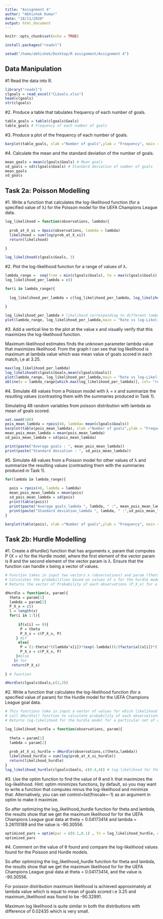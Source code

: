 ```yaml
---
title: "Assignment 4"
author: "Abhishek Kumar"
date: "18/11/2020"
output: html_document
---
```


```r
knitr::opts_chunk$set(echo = TRUE)
```

```r
install.packages("readxl")
```


```r
setwd("/home/abhishek/Desktop/R assignment/Assignment 4")
```

## Data Manipulation

#1 Read the data into R.

```r
library("readxl")
clgoals = read_excel("CLGoals.xlsx")
head(clgoals)
str(clgoals)
```

#2. Produce a table that tabulates frequency of each number of goals.

```r

table_goals = table(clgoals$Goals)
table_goals # Frequency of each number of goals

```

#3. Produce a plot of the frequency of each number of goals.

```r
barplot(table_goals, xlab ="Number of goals",ylab = "Frequency", main =" Frequency of each number of goals")

```

#4. Calculate the mean and the standard deviation of the number of goals.

```r
mean_goals = mean(clgoals$Goals) # Mean goals
sd_goals = sd(clgoals$Goals) # Standard deviation of number of goals
mean_goals
sd_goals 
```



## Task 2a: Poisson Modelling

#1. Write a function that calculates the log-likelihood function (for a specified value of λ) for the Poisson model for the UEFA Champions League data.

```r

log_likelihood = function(observations, lambda){
  
  prob_at_X_xi = dpois(observations, lambda = lambda) 
  likelihood = sum(log(prob_at_X_xi))
  return(likelihood)
  
}

log_likelihood(clgoals$Goals, 3)

```

#2. Plot the log-likelihood function for a range of values of λ.

```r

lambda_range =  seq(from = min(clgoals$Goals), to = max(clgoals$Goals), by =0.1)
log_likelihood_per_lambda = c()

for(i in lambda_range){
  
  log_likelihood_per_lambda = c(log_likelihood_per_lambda, log_likelihood(clgoals$Goals, i))
  
}

log_likelihood_per_lambda # likelihood corresponding to different lambdas
plot(lambda_range, log_likelihood_per_lambda,main = "Rate vs log-Likelihood", type="l", pch=15, col ="blue")
```

  
#3. Add a vertical line to the plot at the value x and visually verify that this maximizes the log-likelihood function.

Maximum likelihood estimates finds the unknown parameter lambda value that maximizes likelihood.
From the graph I can see that log likelihood is maximum at lambda value which was mean value of goals scored in each match, i,e at 3.25.

```r
max(log_likelihood_per_lambda)
log_likelihood(clgoals$Goals,mean(clgoals$Goals))
plot(lambda_range, log_likelihood_per_lambda,main = "Rate vs log-Likelihood", type="l", pch=15, col ="blue")
abline(v = lambda_range[which.max(log_likelihood_per_lambda)], col= "red")


```
  
  
  
#4. Simulate 48 values from a Poisson model with λ = x and summarize the resulting values (contrasting them with the summaries produced in Task 1).

Simulating 48 random variables from poisson distribution with lambda as mean of goals scored.

```r
set.seed(100)
pois_mean_lambda = rpois(48, lambda= mean(clgoals$Goals))
barplot(table(pois_mean_lambda), xlab ="Number of goals",ylab = "Frequency", main =" Frequency of each number of goals")
mean_pois_mean_lambda = mean(pois_mean_lambda)
sd_pois_mean_lambda = sd(pois_mean_lambda)

print(paste("Average goals : ", mean_pois_mean_lambda))
print(paste("Standard deviation : ", sd_pois_mean_lambda))
```


#5. Simulate 48 values from a Poisson model for other values of λ and summarize the resulting values (contrasting them with the summaries produced in Task 1).

```r

for(lambda in lambda_range){
  
  pois = rpois(48, lambda = lambda)
  mean_pois_mean_lambda = mean(pois)
  sd_pois_mean_lambda = sd(pois)
  print(table(pois))
  print(paste("Average goals_lambda ", lambda, " :", mean_pois_mean_lambda))
  print(paste("Standard deviation_lambda ", lambda, " :",sd_pois_mean_lambda))
}

barplot(table(pois), xlab ="Number of goals",ylab = "Frequency", main =" Frequency of each number of goals")

```


## Task 2b: Hurdle Modelling

#1. Create a dHurdle() function that has arguments x, param that computes P {X = x} for the Hurdle model, where the first element of the vector param is θ and the second element of the vector param is λ. Ensure that the function can handle x being a vector of values.


```r

# Function takes in input two vectors x (observations) and param (theta and lambda)
# Calculates the probabilities based on values of x for the hurdle model 
# Returns the vector of Probability of each observations (P_X_x) for a particular theta and lambda values.

dHurdle = function(x, param){
  theta = param[1]
  lambda = param[2]
  P_X_x = c()
  l = length(x)
  for(i in 1:l){
      
      if(x[i] == 0){
       P = theta
       P_X_x = c(P_X_x, P)
     } #if
      else{
       P = (1-theta)*((lambda^x[i])*(exp(-lambda)))/(factorial(x[i])*(1-exp(-lambda)))
       P_X_x = c(P_X_x, P)
     }#else
    }# for
   return(P_X_x)
  
} # function

dHurdle(clgoals$Goals,c(2,3))

```

#2. Write a function that calculates the log-likelihood function (for a specified value of param) for the Hurdle model for the UEFA Champions League goal data.


```r

# This functions take in input a vextor of values for which likelihood has to be calculated  and another vector of parameter theta and lambda
# call dHurdle() function to calculate probability of each observations for hurdle model.
# Returns log-likelihood for the hurdle model for a particular set of observations.

log_likelihood_hurdle = function(observations, param){
  
  theta = param[1]
  lambda = param[2]
  
  prob_at_X_xi_hurdle = dHurdle(observations,c(theta,lambda))
  likelihood_hurdle = sum(log(prob_at_X_xi_hurdle))
  return(likelihood_hurdle)
}
log_likelihood_hurdle(clgoals$Goals, c(0.4,4)) # log-likelihood for the hurdle model for the UEFA champions league goal data.

```

#3. Use the optim function to find the value of θ and λ that maximizes the log-likelihood. Hint: optim minimizes functions, by default, so you may want to write a function that computes minus the log-likelihood and minimize that. Alternatively, you can set control=list(fnscale=-1) as an argument in optim to make it maximize.


So after optimizing the log_likelihood_hurdle function for theta and lambda, the results show that we get the maximum likelihood for for the UEFA Champions League goal data at theta = 0.04173414 and lambda = 3.26110189 and the value is -90.30556.

```r

optimized_pars = optim(par = c(0.1,0.1) , fn = log_likelihood_hurdle, observations= clgoals$Goals, control=list(fnscale=-1))
optimized_pars
```


#4. Comment on the value of θ found and compare the log-likelihood values found for the Poisson and Hurdle models.

So after optimizing the log_likelihood_hurdle function for theta and lambda, the results show that we get the maximum likelihood for for the UEFA Champions League goal data at theta = 0.04173414, and the value is -90.30556.

For poisson distribution maximum likelihood is achieved approximately at lambda value which is equal to mean of goals scored i.e 3.25 and maximum_likelihood was found to be  -90.32991.

Maximum log likelihood is quite similar in both the distributions with difference of 0.02435 which is very small.
